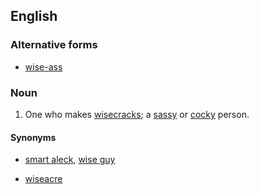 ==English==

===Alternative forms===
* [[wise-ass]]

===Noun===
{{en-noun|es}}

# One who makes [[wisecrack]]s; a [[sassy]] or [[cocky]] person.

====Synonyms====
* {{i-c|one who makes wisecracks}} [[smart aleck]], [[wise guy]]
* {{i-c|a cocky person}} [[wiseacre]]